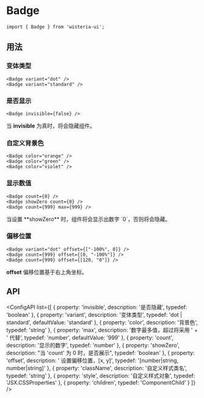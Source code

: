 
# Badge

```tsx
import { Badge } from 'wisteria-ui';
```

## 用法

### 变体类型

```tsx
<Badge variant="dot" />
<Badge variant="standard" />
```

<CodeDemoArea label="Variant">
  <div class="flex gap-8">
    <Badge variant="dot">
      <div class="w-16 h-16 flex items-center justify-center bg-violet-400 text-white rounded-md shadow-sm"></div>
    </Badge>
    <Badge count={9999} max={99}>
      <div class="w-16 h-16 flex items-center justify-center bg-violet-400 text-white rounded-md shadow-sm"></div>
    </Badge>
  </div>
</CodeDemoArea>

### 是否显示

```tsx
<Badge invisible={false} />
```

<Callout type="warning">当 **invisible** 为真时，将会隐藏组件。</Callout>

<CodeDemoArea label="Invisible">
  <BadgeToggleDemo />
</CodeDemoArea>

### 自定义背景色

```tsx
<Badge color="orange" />
<Badge color="green" />
<Badge color="violet" />
```

<CodeDemoArea label="Color">
  <div class="flex gap-12">
    <Badge color="orange" count={9} max={9}>
      <div class="w-16 h-16 flex items-center justify-center bg-violet-400 text-white rounded-md shadow-sm"></div>
    </Badge>
    <Badge color="green" count={99} max={99}>
      <div class="w-16 h-16 flex items-center justify-center bg-violet-400 text-white rounded-md shadow-sm"></div>
    </Badge>
    <Badge color="violet" count={999} max={999}>
      <div class="w-16 h-16 flex items-center justify-center bg-violet-400 text-white rounded-md shadow-sm"></div>
    </Badge>
  </div>
</CodeDemoArea>

### 显示数值

```tsx
<Badge count={0} />
<Badge showZero count={0} />
<Badge count={999} max={999} />
```

<Callout type="info">
  当设置 **showZero** 时，组件将会显示出数字 `0`，否则将会隐藏。
</Callout>

<CodeDemoArea>
  <div class="flex gap-12">
    <Badge count={0}>
      <div class="w-16 h-16 flex items-center justify-center bg-violet-400 text-white rounded-md shadow-sm"></div>
    </Badge>
    <Badge showZero count={0}>
      <div class="w-16 h-16 flex items-center justify-center bg-violet-400 text-white rounded-md shadow-sm"></div>
    </Badge>
    <Badge count={999} max={999}>
      <div class="w-16 h-16 flex items-center justify-center bg-violet-400 text-white rounded-md shadow-sm"></div>
    </Badge>
  </div>
</CodeDemoArea>

### 偏移位置

```tsx
<Badge variant="dot" offset={["-100%", 0]} />
<Badge count={999} offset={[0, "-100%"]} />
<Badge count={999} offset={[120, "0"]} />
```

<Callout type="info">**offset** 偏移位置基于右上角坐标。</Callout>

<CodeDemoArea label="Offset">
  <div class="flex gap-12">
    <Badge variant="dot" offset={['-100%', 0]}>
      <div class="w-16 h-16 flex items-center justify-center bg-violet-400 text-white rounded-md shadow-sm"></div>
    </Badge>
    <Badge count={999} offset={[0, '-100%']}>
      <div class="w-16 h-16 flex items-center justify-center bg-violet-400 text-white rounded-md shadow-sm"></div>
    </Badge>
    <Badge count={999} offset={[20, '0']}>
      <div class="w-16 h-16 flex items-center justify-center bg-violet-400 text-white rounded-md shadow-sm"></div>
    </Badge>
  </div>
</CodeDemoArea>

## API

<ConfigAPI
  list={[
    {
      property: 'invisible',
      description: '是否隐藏',
      typedef: 'boolean'
    },
    {
      property: 'variant',
      description: '变体类型',
      typedef: 'dot | standard',
      defaultValue: 'standard'
    },
    {
      property: 'color',
      description: '背景色',
      typedef: 'string'
    },
    {
      property: 'max',
      description: '数字最多值，超过将采用 ' + ' 代替',
      typedef: 'number',
      defaultValue: '999'
    },
    {
      property: 'count',
      description: '显示的数字',
      typedef: 'number'
    },
    {
      property: 'showZero',
      description: "当 'count' 为 0 时，是否展示",
      typedef: 'boolean'
    },
    {
      property: 'offset',
      description: ' 设置偏移位置，[x, y]',
      typedef: '[number|string, number|string]'
    },
    {
      property: 'className',
      description: '自定义样式类名',
      typedef: 'string'
    },
    {
      property: 'style',
      description: '自定义样式对象',
      typedef: 'JSX.CSSProperties'
    },
    {
      property: 'children',
      typedef: 'ComponentChild'
    }
  ]}
/>
